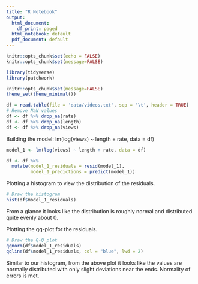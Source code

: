 ---
title: "R Notebook"
output:
  html_document:
    df_print: paged
  html_notebook: default
  pdf_document: default
---

```{r}
knitr::opts_chunk$set(echo = FALSE)
knitr::opts_chunk$set(message=FALSE)

library(tidyverse)
library(patchwork)

knitr::opts_chunk$set(message=FALSE)
theme_set(theme_minimal())
```

```{r}
df = read.table(file = 'data/videos.txt', sep = '\t', header = TRUE)
# Remove NaN values
df <- df %>% drop_na(rate)
df <- df %>% drop_na(length)
df <- df %>% drop_na(views)
```

Building the model: lm(log(views) ~ length + rate, data = df)

```{r}
model_1 <- lm(log(views) ~ length + rate, data = df)

df <- df %>%  
  mutate(model_1_residuals = resid(model_1),
         model_1_predictions = predict(model_1))
```

Plotting a histogram to view the distribution of the residuals.
```{r}
# Draw the histogram
hist(df$model_1_residuals)
```
From a glance it looks like the distribution is roughly normal and distributed quite evenly about 0.

Plotting the qq-plot for the residuals.
```{r}
# Draw the Q-Q plot
qqnorm(df$model_1_residuals)
qqline(df$model_1_residuals, col = "blue", lwd = 2)
```
Similar to our histogram, from the above plot it looks like the values are normally distributed with only slight deviations near the ends. Normality of errors is met.
